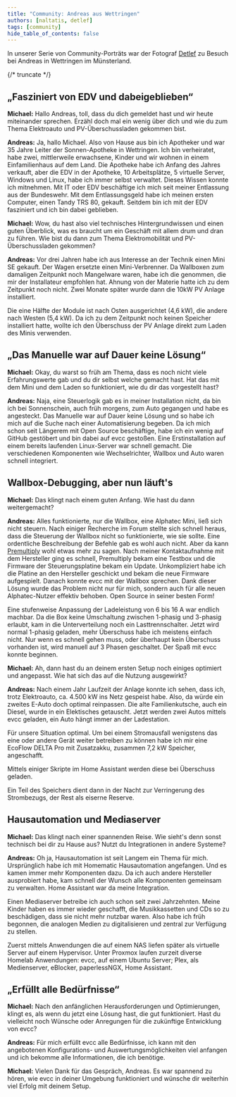 ```yaml
---
title: "Community: Andreas aus Wettringen"
authors: [naltatis, detlef]
tags: [community]
hide_table_of_contents: false
---
```


In unserer Serie von Community-Porträts war der Fotograf [Detlef](https://hee.se) zu Besuch bei Andreas in Wettringen im Münsterland.

{/* truncate */}

## „Fasziniert von EDV und dabeigeblieben“

**Michael:** Hallo Andreas, toll, dass du dich gemeldet hast und wir heute miteinander sprechen.
Erzähl doch mal ein wenig über dich und wie du zum Thema Elektroauto und PV-Überschussladen gekommen bist.

**Andreas:** Ja, hallo Michael.
Also von Hause aus bin ich Apotheker und war 35 Jahre Leiter der Sonnen-Apotheke in Wettringen.
Ich bin verheiratet, habe zwei, mittlerweile erwachsene, Kinder und wir wohnen in einem Einfamilienhaus auf dem Land.
Die Apotheke habe ich Anfang des Jahres verkauft, aber die EDV in der Apotheke, 10 Arbeitsplätze, 5 virtuelle Server, Windows und Linux, habe ich immer selbst verwaltet.
Dieses Wissen konnte ich mitnehmen.
Mit IT oder EDV beschäftige ich mich seit meiner Entlassung aus der Bundeswehr.
Mit dem Entlassungsgeld habe ich meinen ersten Computer, einen Tandy TRS 80, gekauft.
Seitdem bin ich mit der EDV fasziniert und ich bin dabei geblieben.

**Michael:** Wow, du hast also viel technisches Hintergrundwissen und einen guten Überblick, was es braucht um ein Geschäft mit allem drum und dran zu führen.
Wie bist du dann zum Thema Elektromobilität und PV-Überschussladen gekommen?

**Andreas:** Vor drei Jahren habe ich aus Interesse an der Technik einen Mini SE gekauft.
Der Wagen ersetzte einen Mini-Verbrenner.
Da Wallboxen zum damaligen Zeitpunkt noch Mangelware waren, habe ich die genommen, die mir der Installateur empfohlen hat.
Ahnung von der Materie hatte ich zu dem Zeitpunkt noch nicht.
Zwei Monate später wurde dann die 10kW PV Anlage installiert.

Die eine Hälfte der Module ist nach Osten ausgerichtet (4,6 kW), die andere nach Westen (5,4 kW).
Da ich zu dem Zeitpunkt noch keinen Speicher installiert hatte, wollte ich den Überschuss der PV Anlage direkt zum Laden des Minis verwenden.

## „Das Manuelle war auf Dauer keine Lösung“

**Michael:** Okay, du warst so früh am Thema, dass es noch nicht viele Erfahrungswerte gab und du dir selbst welche gemacht hast.
Hat das mit dem Mini und dem Laden so funktioniert, wie du dir das vorgestellt hast?

**Andreas:** Naja, eine Steuerlogik gab es in meiner Installation nicht, da bin ich bei Sonnenschein, auch früh morgens, zum Auto gegangen und habe es angesteckt.
Das Manuelle war auf Dauer keine Lösung und so habe ich mich auf die Suche nach einer Automatisierung begeben.
Da ich mich schon seit Längerem mit Open Source beschäftige, habe ich ein wenig auf GitHub gestöbert und bin dabei auf evcc gestoßen.
Eine Erstinstallation auf einem bereits laufenden Linux-Server war schnell gemacht.
Die verschiedenen Komponenten wie Wechselrichter, Wallbox und Auto waren schnell integriert.

## Wallbox-Debugging, aber nun läuft's

**Michael:** Das klingt nach einem guten Anfang.
Wie hast du dann weitergemacht?

**Andreas:** Alles funktionierte, nur die Wallbox, eine Alphatec Mini, ließ sich nicht steuern.
Nach einiger Recherche im Forum stellte sich schnell heraus, dass die Steuerung der Wallbox nicht so funktionierte, wie sie sollte.
Eine ordentliche Beschreibung der Befehle gab es wohl auch nicht.
Aber da kann [Premultiply](https://github.com/premultiply) wohl etwas mehr zu sagen.
Nach meiner Kontaktaufnahme mit dem Hersteller ging es schnell, Premultiply bekam eine Testbox und die Firmware der Steuerungsplatine bekam ein Update.
Unkompliziert habe ich die Platine an den Hersteller geschickt und bekam die neue Firmware aufgespielt.
Danach konnte evcc mit der Wallbox sprechen.
Dank dieser Lösung wurde das Problem nicht nur für mich, sondern auch für alle neuen Alphatec-Nutzer effektiv behoben.
Open Source in seiner besten Form!

Eine stufenweise Anpassung der Ladeleistung von 6 bis 16 A war endlich machbar.
Da die Box keine Umschaltung zwischen 1-phasig und 3-phasig erlaubt, kam in die Unterverteilung noch ein Lasttrennschalter.
Jetzt wird normal 1-phasig geladen, mehr Überschuss habe ich meistens einfach nicht.
Nur wenn es schnell gehen muss, oder überhaupt kein Überschuss vorhanden ist, wird manuell auf 3 Phasen geschaltet.
Der Spaß mit evcc konnte beginnen.

**Michael:** Ah, dann hast du an deinem ersten Setup noch einiges optimiert und angepasst.
Wie hat sich das auf die Nutzung ausgewirkt?

**Andreas:** Nach einem Jahr Laufzeit der Anlage konnte ich sehen, dass ich, trotz Elektroauto, ca.
4.500 kW ins Netz gespeist habe.
Also, da würde ein zweites E-Auto doch optimal reinpassen.
Die alte Familienkutsche, auch ein Diesel, wurde in ein Elektisches getauscht.
Jetzt werden zwei Autos mittels evcc geladen, ein Auto hängt immer an der Ladestation.

Für unsere Situation optimal.
Um bei einem Stromausfall wenigstens das eine oder andere Gerät weiter betreiben zu können habe ich mir eine EcoFlow DELTA Pro mit Zusatzakku, zusammen 7,2 kW Speicher, angeschafft.

Mittels einiger Skripte im Home Assistant werden diese bei Überschuss geladen.

Ein Teil des Speichers dient dann in der Nacht zur Verringerung des Strombezugs, der Rest als eiserne Reserve.

## Hausautomation und Mediaserver

**Michael:** Das klingt nach einer spannenden Reise.
Wie sieht's denn sonst technisch bei dir zu Hause aus?
Nutzt du Integrationen in andere Systeme?

**Andreas:** Oh ja, Hausautomation ist seit Langem ein Thema für mich.
Ursprünglich habe ich mit Homematic Hausautomation angefangen.
Und es kamen immer mehr Komponenten dazu.
Da ich auch andere Hersteller ausprobiert habe, kam schnell der Wunsch alle Komponenten gemeinsam zu verwalten.
Home Assistant war da meine Integration.

Einen Mediaserver betreibe ich auch schon seit zwei Jahrzehnten.
Meine Kinder haben es immer wieder geschafft, die Musikkassetten und CDs so zu beschädigen, dass sie nicht mehr nutzbar waren.
Also habe ich früh begonnen, die analogen Medien zu digitalisieren und zentral zur Verfügung zu stellen.

Zuerst mittels Anwendungen die auf einem NAS liefen später als virtuelle Server auf einem Hypervisor.
Unter Proxmox laufen zurzeit diverse Homelab Anwendungen: evcc, auf einem Ubuntu Server; Plex, als Medienserver, eBlocker, paperlessNGX, Home Assistant.

## „Erfüllt alle Bedürfnisse“

**Michael:** Nach den anfänglichen Herausforderungen und Optimierungen, klingt es, als wenn du jetzt eine Lösung hast, die gut funktioniert.
Hast du vielleicht noch Wünsche oder Anregungen für die zukünftige Entwicklung von evcc?

**Andreas:** Für mich erfüllt evcc alle Bedürfnisse, ich kann mit den angebotenen Konfigurations- und Auswertungsmöglichkeiten viel anfangen und ich bekomme alle Informationen, die ich benötige.

**Michael:** Vielen Dank für das Gespräch, Andreas.
Es war spannend zu hören, wie evcc in deiner Umgebung funktioniert und wünsche dir weiterhin viel Erfolg mit deinem Setup.
